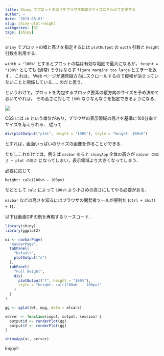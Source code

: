 ```yaml
---
title: Shiny でプロットの高さをブラウザ画面のサイズに合わせて変更する
author: ~
date: '2019-08-01'
slug: shiny-plot-height
categories: [R]
tags: [shiny]
---
```


`shiny` でプロットの幅と高さを指定するには `plotOutput` の `width` 引数と `height` 引数を利用する．

`width = "100%"` とするとプロットの幅は有効な範囲で最大になるが，
`height = "100%"` としても (通常) そうはならず `figure margins too large` とエラーを返す．
これは， Web ページが通常縦方向にスクロールするので縦幅が決まっていないことと関係している……のだと思う．

というわけで，プロットを内包するブロック要素の縦方向のサイズを予め決めておいてやれば，
その高さに対して `100%` なりなんなりを指定できるようになる．

![](/images/posts/2019-08-01-shiny-plot-height/plot-full-height.gif)

CSS には `vh` という単位があり，ブラウザの表示領域の高さを基準に100分率でサイズを与えられる．
従って

```r
div(plotOutput("plot", height = "100%"), style = "height: 100vh")
```

とすれば，画面いっぱいのサイズの画像を作ることができる．

ただしこれだけでは，例えば `navbar` あると `shinyApp` 全体の高さが `nabvar の高さ + plot の高さ` になってしまい，表示領域より大きくなってしまう．

必要に応じて 

```
height: calc(100vh - 100px)
```

などとして `calc` によって `100vh` より小さめの高さにしてやる必要がある．

`navbar` などの高さを知るにはブラウザの開発者ツールが便利だ (`Ctrl + Shift + I`)．

以下は動画GIFの例を再現するソースコード．

```r
library(shiny)
library(ggplot2)

ui <- navbarPage(
  "navbarPage",
  tabPanel(
    "Default",
    plotOutput("d")
  ),
  tabPanel(
    "Full height", 
    div(
      plotOutput("f", height = "100%"),
      style = "height: calc(100vh  - 100px)"
    )
  )
)

gg <- qplot(wt, mpg, data = mtcars)

server <- function(input, output, session) {
  output$d <- renderPlot(gg)
  output$f <- renderPlot(gg)
}

shinyApp(ui, server)
```

Enjoy!!
